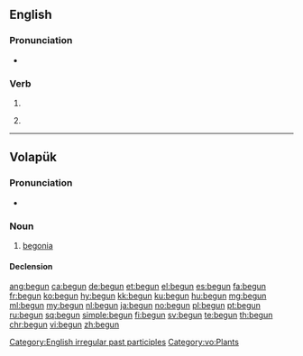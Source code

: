 ==English==

===Pronunciation===
* {{audio|en-us-begun.ogg|Audio (US)|lang=en}}

===Verb===
{{head|en|past participle}}

# {{past participle of|begin|lang=en}}
# {{context|obsolete|lang=en}} {{en-simple past of|begin}} {{defdate|17th-20th c.}}

[[Category:English irregular past participles]]

----

==Volapük==

===Pronunciation===
* {{IPA|[beˈɡun]|lang=vo}}

===Noun===
{{vo-noun}}

# [[begonia]]

====Declension====
{{vo-decl-noun}}

[[Category:vo:Plants]]

[[ang:begun]]
[[ca:begun]]
[[de:begun]]
[[et:begun]]
[[el:begun]]
[[es:begun]]
[[fa:begun]]
[[fr:begun]]
[[ko:begun]]
[[hy:begun]]
[[kk:begun]]
[[ku:begun]]
[[hu:begun]]
[[mg:begun]]
[[ml:begun]]
[[my:begun]]
[[nl:begun]]
[[ja:begun]]
[[no:begun]]
[[pl:begun]]
[[pt:begun]]
[[ru:begun]]
[[sq:begun]]
[[simple:begun]]
[[fi:begun]]
[[sv:begun]]
[[te:begun]]
[[th:begun]]
[[chr:begun]]
[[vi:begun]]
[[zh:begun]]